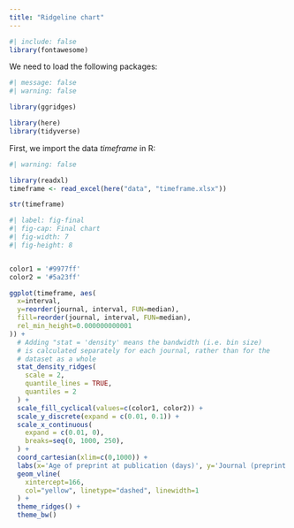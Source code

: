 ```yaml
---
title: "Ridgeline chart"
---
```


```r
#| include: false
library(fontawesome)
```


We need to load the following packages:

```r
#| message: false
#| warning: false

library(ggridges)

library(here)
library(tidyverse)
```



First, we import the data *timeframe* in R:

```r
#| warning: false

library(readxl)
timeframe <- read_excel(here("data", "timeframe.xlsx"))

str(timeframe)
```





```r
#| label: fig-final
#| fig-cap: Final chart
#| fig-width: 7
#| fig-height: 8


color1 = '#9977ff'
color2 = '#5a23ff'

ggplot(timeframe, aes(
  x=interval,
  y=reorder(journal, interval, FUN=median),
  fill=reorder(journal, interval, FUN=median),
  rel_min_height=0.000000000001
)) +
  # Adding "stat = 'density' means the bandwidth (i.e. bin size)
  # is calculated separately for each journal, rather than for the
  # dataset as a whole
  stat_density_ridges(
    scale = 2,
    quantile_lines = TRUE,
    quantiles = 2
  ) +
  scale_fill_cyclical(values=c(color1, color2)) +
  scale_y_discrete(expand = c(0.01, 0.1)) +
  scale_x_continuous(
    expand = c(0.01, 0),
    breaks=seq(0, 1000, 250),
  ) +
  coord_cartesian(xlim=c(0,1000)) +
  labs(x='Age of preprint at publication (days)', y='Journal (preprint density)') +
  geom_vline(
    xintercept=166,
    col="yellow", linetype="dashed", linewidth=1
  ) +
  theme_ridges() +
  theme_bw()

```




